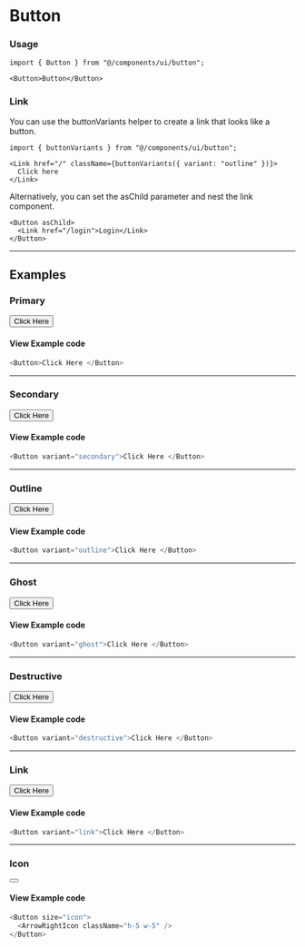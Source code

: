 
# Button

### Usage

```
import { Button } from "@/components/ui/button";
```

```
<Button>Button</Button>
```

### Link

You can use the buttonVariants helper to create a link that looks like a button.

```
import { buttonVariants } from "@/components/ui/button";
```

```
<Link href="/" className={buttonVariants({ variant: "outline" })}>
  Click here
</Link>
```

Alternatively, you can set the asChild parameter and nest the link component.

```
<Button asChild>
  <Link href="/login">Login</Link>
</Button>
```

---

## Examples

### Primary

<Button>Click Here </Button>

#### View Example code

```js
<Button>Click Here </Button>
```

---

### Secondary

<Button variant="secondary">Click Here </Button>

#### View Example code

```js
<Button variant="secondary">Click Here </Button>
```

---

### Outline

<Button variant="outline">Click Here </Button>

#### View Example code

```js
<Button variant="outline">Click Here </Button>
```

---

### Ghost

<Button variant="ghost">Click Here </Button>

#### View Example code

```js
<Button variant="ghost">Click Here </Button>
```

---

### Destructive

<Button variant="destructive">Click Here </Button>

#### View Example code

```js
<Button variant="destructive">Click Here </Button>
```

---

### Link

<Button variant="link">Click Here </Button>

#### View Example code

```js
<Button variant="link">Click Here </Button>
```

---

### Icon

<Button size="icon">
  <ArrowRightIcon className="h-5 w-5" />
</Button>

#### View Example code

```js
<Button size="icon">
  <ArrowRightIcon className="h-5 w-5" />
</Button>
```
